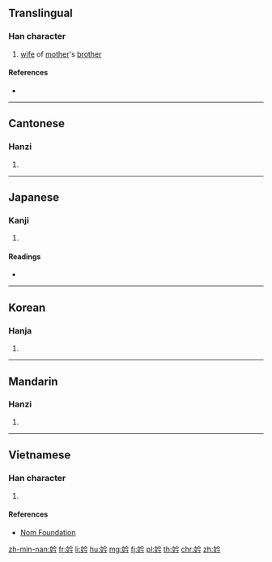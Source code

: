 ==Translingual==

===Han character===
{{Han char|rn=38|rad=女|as=04|sn=7|four=48427|canj=VOIN|ids=⿰女今}}

# [[wife]] of [[mother]]'s [[brother]]

====References====
* {{Han ref|kx=0256.210|dkj=06087|dj=0521.010|hdz=21032.030|uh=5997|ud=22935|bh=CAB5|bd=51893}}

----

==Cantonese==

===Hanzi===
{{yue-hanzi|jyut=kam5|y=kam5}}

# {{defn|lang=yue|sort=女04}}

----

==Japanese==

===Kanji===
{{ja-kanji|grade=|rs=女04}}

# {{defn|lang=ja|sort=女04}}

====Readings====
* {{ja-readings|on=[[せん]] (sen), [[けん]] (ken), [[かん]] (kan), [[きん]] (kin), [[ごん]] (gon)|kun=[[うつくしい]] (utsukushii), [[よろこぶさま]] (yorokobusama)}}

----

==Korean==

===Hanja===
{{ko-hanja|hangeul=금|rv=geum|mr=kŭm}}

# {{defn|lang=ko|sort=女04}}

----

==Mandarin==

===Hanzi===
{{cmn-hanzi|pin=[[jìn]] ([[jin4]])|wg=chin<sup>4</sup>}}

# {{defn|lang=cmn|sort=女04}}

----

==Vietnamese==

===Han character===
{{vi-hantu|[[cấm]]|rs=女04}}

# {{defn|lang=vi|sort=女04}}

====References====
* [http://nomfoundation.org/common/nom_details.php?codepoint=5997 Nom Foundation]

[[zh-min-nan:妗]]
[[fr:妗]]
[[li:妗]]
[[hu:妗]]
[[mg:妗]]
[[fj:妗]]
[[pl:妗]]
[[th:妗]]
[[chr:妗]]
[[zh:妗]]